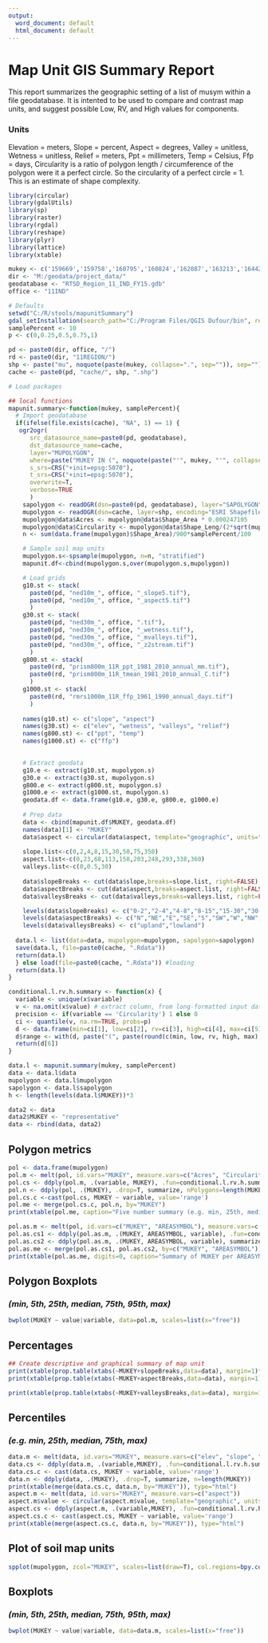 ---
output:
  word_document: default
  html_document: default
---
# Map Unit GIS Summary Report

This report summarizes the geographic setting of a list of musym within a file geodatabase. It is intented to be used to compare and contrast map units, and suggest possible Low, RV, and High values for components. 

### Units
Elevation = meters,
Slope = percent,
Aspect = degrees,
Valley = unitless,
Wetness = unitless,
Relief = meters,
Ppt = millimeters,
Temp = Celsius,
Ffp = days,
Circularity is a ratio of polygon length / circumference of the polygon were it a perfect circle. So the circularity of a perfect circle = 1. This is an estimate of shape complexity.


```{r LoadPackages, include=F}
library(circular)
library(gdalUtils)
library(sp)
library(raster)
library(rgdal)
library(reshape)
library(plyr)
library(lattice)
library(xtable)
```

```{r load-data, echo=FALSE, results='hide', message=FALSE}
mukey <- c('159669','159758','160795','160824','162087','163213','164424','1612865','1613014') # List of mukey
dir <- "M:/geodata/project_data/"
geodatabase <- "RTSD_Region_11_IND_FY15.gdb"
office <- "11IND"

# Defaults
setwd("C:/R/stools/mapunitSummary")
gdal_setInstallation(search_path="C:/Program Files/QGIS Dufour/bin", rescan=T)
samplePercent <- 10
p <- c(0,0.25,0.5,0.75,1)

pd <- paste0(dir, office, "/")
rd <- paste0(dir, "11REGION/")
shp <- paste("mu", noquote(paste(mukey, collapse=".", sep="")), sep="")
cache <- paste0(pd, "cache/", shp, ".shp")

# Load packages

## local functions
mapunit.summary<-function(mukey, samplePercent){
  # Import geodatabase
  if(ifelse(file.exists(cache), "NA", 1) == 1) {
   ogr2ogr(
      src_datasource_name=paste0(pd, geodatabase),
      dst_datasource_name=cache,
      layer="MUPOLYGON",
      where=paste("MUKEY IN (", noquote(paste("'", mukey, "'", collapse=",", sep="")),")", sep=""),
      s_srs=CRS("+init=epsg:5070"),
      t_srs=CRS("+init=epsg:5070"),
      overwrite=T,
      verbose=TRUE
      )
    sapolygon <- readOGR(dsn=paste0(pd, geodatabase), layer="SAPOLYGON", encoding="OpenFileGDB")
    mupolygon <- readOGR(dsn=cache, layer=shp, encoding="ESRI Shapefile")
    mupolygon@data$Acres <- mupolygon@data$Shape_Area * 0.000247105
    mupolygon@data$Circularity <- mupolygon@data$Shape_Leng/(2*sqrt(mupolygon@data$Shape_Area/pi)*pi)
    n <- sum(data.frame(mupolygon)$Shape_Area)/900*samplePercent/100

    # Sample soil map units
    mupolygon.s<-spsample(mupolygon, n=n, "stratified")
    mapunit.df<-cbind(mupolygon.s,over(mupolygon.s,mupolygon))

    # Load grids
    g10.st <- stack(
      paste0(pd, "ned10m_", office, "_slope5.tif"), 
      paste0(pd, "ned10m_", office, "_aspect5.tif")
      )
    g30.st <- stack(
      paste0(pd, "ned30m_", office, ".tif"),
      paste0(pd, "ned30m_", office, "_wetness.tif"),
      paste0(pd, "ned30m_", office, "_mvalleys.tif"),
      paste0(pd, "ned30m_", office, "_z2stream.tif")
      )
    g800.st <- stack(
      paste0(rd, "prism800m_11R_ppt_1981_2010_annual_mm.tif"),
      paste0(rd, "prism800m_11R_tmean_1981_2010_annual_C.tif")
      )
    g1000.st <- stack(
      paste0(rd, "rmrs1000m_11R_ffp_1961_1990_annual_days.tif")
      )
  
    names(g10.st) <- c("slope", "aspect")
    names(g30.st) <- c("elev", "wetness", "valleys", "relief")
    names(g800.st) <- c("ppt", "temp")
    names(g1000.st) <- c("ffp")

  
    # Extract geodata
    g10.e <- extract(g10.st, mupolygon.s)
    g30.e <- extract(g30.st, mupolygon.s)
    g800.e <- extract(g800.st, mupolygon.s)
    g1000.e <- extract(g1000.st, mupolygon.s)
    geodata.df <- data.frame(g10.e, g30.e, g800.e, g1000.e)
  
    # Prep data
    data <- cbind(mapunit.df$MUKEY, geodata.df)
    names(data)[1] <- "MUKEY"
    data$aspect <- circular(data$aspect, template="geographic", units="degrees", modulo="2pi")
  
    slope.list<-c(0,2,4,8,15,30,50,75,350)
    aspect.list<-c(0,23,68,113,158,203,248,293,338,360) 
    valleys.list<-c(0,0.5,30)
  
    data$slopeBreaks <- cut(data$slope,breaks=slope.list, right=FALSE)
    data$aspectBreaks <- cut(data$aspect,breaks=aspect.list, right=FALSE)
    data$valleysBreaks <- cut(data$valleys,breaks=valleys.list, right=FALSE)

    levels(data$slopeBreaks) <- c("0-2","2-4","4-8","8-15","15-30","30-50","50-75","75-350")
    levels(data$aspectBreaks) <- c("N","NE","E","SE","S","SW","W","NW","N")
    levels(data$valleysBreaks) <- c("upland","lowland")
  
  data.l <- list(data=data, mupolygon=mupolygon, sapolygon=sapolygon)
  save(data.l, file=paste0(cache, ".Rdata"))
  return(data.l)
  } else load(file=paste0(cache, ".Rdata")) #loading
  return(data.l)
}

conditional.l.rv.h.summary <- function(x) {
  variable <- unique(x$variable)
  v <- na.omit(x$value) # extract column, from long-formatted input data
  precision <- if(variable == 'Circularity') 1 else 0
  ci <- quantile(v, na.rm=TRUE, probs=p) 
  d <- data.frame(min=ci[1], low=ci[2], rv=ci[3], high=ci[4], max=ci[5], stringsAsFactors=FALSE) # combine into DF
  d$range <- with(d, paste("(", paste(round(c(min, low, rv, high, max), precision),collapse=', '), ")", sep="")) # add 'range' column for pretty-printing
  return(d[6])
}

data.l <- mapunit.summary(mukey, samplePercent)
data <- data.l$data
mupolygon <- data.l$mupolygon
sapolygon <- data.l$sapolygon
h <- length(levels(data.l$MUKEY))*3

data2 <- data
data2$MUKEY <- "representative"
data <- rbind(data, data2)
```

## Polygon metrics
```{r echo=FALSE, results='asis'}
pol <- data.frame(mupolygon)
pol.m <- melt(pol, id.vars="MUKEY", measure.vars=c("Acres", "Circularity"))
pol.cs <- ddply(pol.m, .(variable, MUKEY), .fun=conditional.l.rv.h.summary)
pol.n <- ddply(pol, .(MUKEY), .drop=T, summarize, nPolygons=length(MUKEY), nAcres=sum(Acres))
pol.cs.c <-cast(pol.cs, MUKEY ~ variable, value='range')
pol.me <- merge(pol.cs.c, pol.n, by="MUKEY")
print(xtable(pol.me, caption="Five number summary (e.g. min, 25th, median, 75th, max)", digits=0), type="html", caption.placement="top")

pol.as.m <- melt(pol, id.vars=c("MUKEY", "AREASYMBOL"), measure.vars=c("Acres"))
pol.as.cs1 <- ddply(pol.as.m, .(MUKEY, AREASYMBOL, variable), .fun=conditional.l.rv.h.summary)
pol.as.cs2 <- ddply(pol.as.m, .(MUKEY, AREASYMBOL, variable), summarize, nPolygons=length(value), nArces=sum(value))[, c(1,2,4,5)]
pol.as.me <- merge(pol.as.cs1, pol.as.cs2, by=c("MUKEY", "AREASYMBOL"))
print(xtable(pol.as.me, digits=0, caption="Summary of MUKEY per AREASYMBOL"), type="html", caption.placement="top")
```

## Polygon Boxplots
### *(min, 5th, 25th, median, 75th, 95th, max)*
```{r echo=FALSE}
bwplot(MUKEY ~ value|variable, data=pol.m, scales=list(x="free"))
```

## Percentages
```{r echo=FALSE, results='asis'}
## Create descriptive and graphical summary of map unit
print(xtable(prop.table(xtabs(~MUKEY+slopeBreaks,data=data), margin=1)*100, digits=0, caption="Slope breaks"), type="html", caption.placement="top")
print(xtable(prop.table(xtabs(~MUKEY+aspectBreaks,data=data), margin=1)*100, digits=0, caption="Aspect breaks"), type="html", caption.placement="top")

print(xtable(prop.table(xtabs(~MUKEY+valleysBreaks,data=data), margin=1)*100, digits=0, caption="Upland vs. lowland"), type="html", caption.placement="top")
```

## Percentiles
### *(e.g. min, 25th, median, 75th, max)*
```{r, echo=FALSE, results="asis"}
data.m <- melt(data, id.vars="MUKEY", measure.vars=c("elev", "slope", "valleys", "wetness", "relief", "ppt", "temp", "ffp"))
data.cs <- ddply(data.m, .(variable,MUKEY), .fun=conditional.l.rv.h.summary)
data.cs.c <- cast(data.cs, MUKEY ~ variable, value='range')
data.n <- ddply(data, .(MUKEY), .drop=T, summarize, n=length(MUKEY))
print(xtable(merge(data.cs.c, data.n, by="MUKEY")), type="html")
aspect.m <- melt(data, id.vars="MUKEY", measure.vars=c("aspect"))
aspect.m$value <- circular(aspect.m$value, template="geographic", units="degrees", modulo="2pi")
aspect.cs <- ddply(aspect.m, .(variable,MUKEY), .fun=conditional.l.rv.h.summary)
aspect.cs.c <- cast(aspect.cs, MUKEY ~ variable, value='range')
print(xtable(merge(aspect.cs.c, data.n, by="MUKEY")), type="html")
```

## Plot of soil map units
```{r echo=FALSE}
spplot(mupolygon, zcol="MUKEY", scales=list(draw=T), col.regions=bpy.colors(length(mukey)), lty=0, sp.layout=list("sp.polygons", sapolygon))
```

## Boxplots
### *(min, 5th, 25th, median, 75th, 95th, max)*
```{r echo=FALSE}
bwplot(MUKEY ~ value|variable, data=data.m, scales=list(x="free"))          
```

